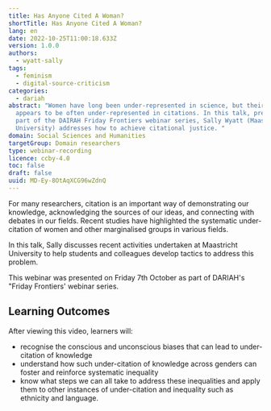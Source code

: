 ```yaml
---
title: Has Anyone Cited A Woman?
shortTitle: Has Anyone Cited A Woman?
lang: en
date: 2022-10-25T11:00:18.633Z
version: 1.0.0
authors:
  - wyatt-sally
tags:
  - feminism
  - digital-source-criticism
categories:
  - dariah
abstract: "Women have long been under-represented in science, but their output
  appears to be often under-represented in citations. In this talk, presented as
  part of the DAIRAH Friday Frontiers webinar series, Sally Wyatt (Maastricht
  University) addresses how to achieve citational justice. "
domain: Social Sciences and Humanities
targetGroup: Domain researchers
type: webinar-recording
licence: ccby-4.0
toc: false
draft: false
uuid: MD-Ey-8OtAqXCG96wZdnQ
---
```


For many researchers, citation is an important way of demonstrating our knowledge, acknowledging the sources of our ideas, and connecting with debates in our fields. Recent studies have highlighted the systematic under-citation of women and other marginalised groups in various fields.

In this talk, Sally discusses recent activities undertaken at Maastricht University to help students and colleagues develop tactics to address this problem.

This webinar was presented on Friday 7th October as part of DARIAH's "Friday Frontiers' webinar series.

## L﻿earning Outcomes

A﻿fter viewing this video, learners will:

- recognise the conscious and unconscious biases that can lead to under-citation of knowledge
- u﻿nderstand how such under-citation of knowledge across genders can foster and reinforce systematic inequality
- k﻿now what steps we can all take to address these inequalities and apply them to other instances of under-citation and inequality such as ethnicity and language.

<VideoCard
  provider="youtube"
  id="hXkFMeYyRGk"
  title="Has Anyone Cited A Woman?"
  subtitle="Click here to view"
  image="images/sally-wyatt-thumbnail.png"
/>
